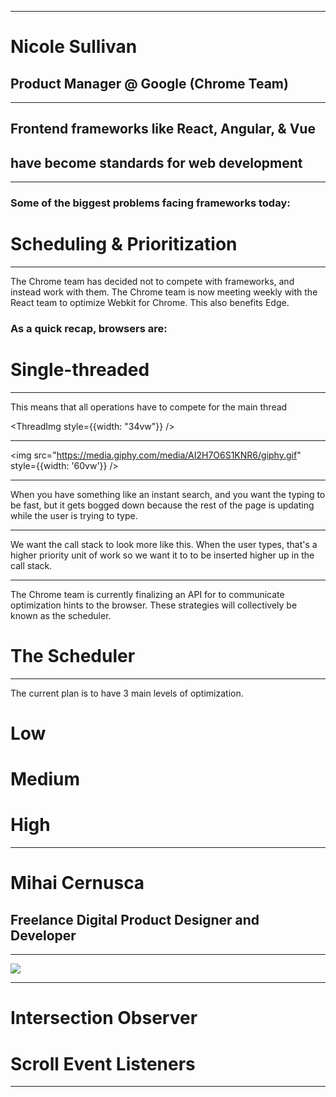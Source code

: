 


<SplashScreen />

---

<Hi big><h1>Nicole Sullivan</h1></Hi>

## Product Manager @ Google (Chrome Team)

---

## Frontend frameworks like <Hi>React, Angular, & Vue</Hi>

## have become <Hi>standards</Hi> for web development

---

### Some of the biggest problems facing frameworks today:

# <Hi>Scheduling</Hi> & <Hi>Prioritization</Hi>

---

<Notes>
  The Chrome team has decided not to compete with frameworks, and instead work with them.
  The Chrome team is now meeting weekly with the React team to optimize Webkit for Chrome.
  This also benefits Edge.
</Notes>

### As a quick recap, browsers are:

<Hi big><h1>Single-threaded</h1></Hi>

---


<Notes>This means that all operations have to compete for the main thread</Notes>

<ThreadImg style={{width: "34vw"}} />

---

<img src="https://media.giphy.com/media/AI2H7O6S1KNR6/giphy.gif" style={{width: '60vw'}} />

---


<Notes>
  When you have something like an instant search, and you want the typing to be fast, but it gets bogged down because the rest of the page is updating while the user is trying to type.
</Notes>

<SingleThreadExample />

---

<Notes>
  We want the call stack to look more like this. When the user types, that's a higher priority unit of work so we want it to to be inserted higher up in the call stack.
</Notes>


<PreferredStack />

---

<Notes>
  The Chrome team is currently finalizing an API for to communicate optimization hints to the browser.
  These strategies will collectively be known as the scheduler.
</Notes>

<Hi big><h1>The Scheduler</h1></Hi>

---

<Notes>
  The current plan is to have 3 main levels of optimization.
</Notes>

<Appear>

<h1 style={{color: 'rgb(51, 203, 32)', fontSize: '7vw'}}>Low</h1>

<h1 style={{color: 'rgb(255, 145, 0)', fontSize: '7vw'}}>Medium</h1>

<h1 style={{color: 'rgb(241, 53, 35)', fontSize: '7vw'}}>High</h1>

</Appear>

---

<Hi big><h1>Mihai Cernusca</h1></Hi>

## Freelance Digital Product Designer and Developer

---

<a href="https://americaoffbalance.org/" target="\_blank">
  <img src="./img/off-balance.png" style={{width: '60vw'}} />
</a>

---

<Hi big><h1>Intersection Observer</h1></Hi>
<Hi big><h1>Scroll Event Listeners</h1></Hi>

---


<Scrollytelling />
